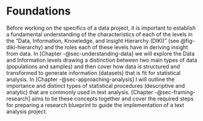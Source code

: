 # Foundations {#part-foundations}

Before working on the specifics of a data project, it is important to establish a fundamental understanding of the characteristics of each of the levels in the "Data, Information, Knowledge, and Insight Hierarchy (DIKI)" (see @fig-diki-hierarchy) and the roles each of these levels have in deriving insight from data. In [Chapter -@sec-understanding-data] we will explore the Data and Information levels drawing a distinction between two main types of data (populations and samples) and then cover how data is structured and transformed to generate information (datasets) that is fit for statistical analysis. In [Chapter -@sec-approaching-analysis] I will outline the importance and distinct types of statistical procedures (descriptive and analytic) that are commonly used in text analysis. [Chapter -@sec-framing-research] aims to tie these concepts together and cover the required steps for preparing a research blueprint to guide the implementation of a text analysis project.

<!-- By the end of this section you will have the knowledge to prepare a blueprint for an original text analysis project. This will include a solid grasp on the key concepts of which comprise any data analysis project and you will be in a position to make informed choices about how to select a topic, choose appropriate data, structure and prepare that data for analysis, prep that can be researched via text analysis

making a key difference between the objective data that is found in the world, the subjective data that is sampled from this world, and how the sampled data is curated to create information that serves as

to have a clear understanding of some of the basic concepts that need to be in place to guide our work. In this section I will cover some of these topics including the the difference between data and information, how different statistical approaches relate to different types of research goals, and how to identify and research question and how to


importance of identifying a research question, how different statistical approaches relate to different types of research, and understanding data from a sampling and organizational standpoint.

I will also provide some examples of linking research questions with variables in a toy dataset as we begin to discuss how to approach data analysis, primarily through visualization techniques.


cover both Data and Information covering the conceptual topics of populations versus samples and how language data samples are converted to information and the forms that they can take

the distinction between descriptive and analytic statistics. In brief they are important for data analysis, but descriptive statistics serve as a sanity check on the dataset before submitting it to interrogation –which is the goal of analytic statistics. We will also cover some of the main distinctions between analytics approaches including inference-, exploration-, and prediction-based methods

where we will discuss how to develop a research plan, or what I will call a ‘research blueprint.’ At this point we will directly address Research Skills and elaborate on how research really comes together; how to bring yourself up to speed with the literature on a topic, how to develop a research goal or hypothesis, how to select data which is viable to address the research goal or hypothesis, how to determine the necessary information and appropriate measures to prepare for analysis, how to perform diagnostic statistics on the data and make adjustments before analysis, how to select and perform the relevant analytic statistics given the research goals, how to report your findings, and finally, how to structure your project so that it is well-documented and reproducible.

-->
